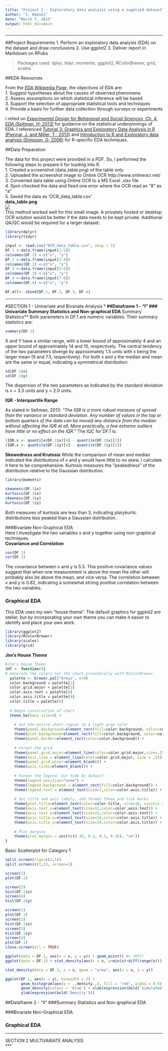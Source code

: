 ```yaml
---
title: "Project 2 - Exploratory data analysis using a supplied dataset"
author: "J. Hamski"
date: "March 7, 2015"
output: html_document
---
```

***
##Project Requirements
1. Perform an exploratory data analysis (EDA) on the dataset and draw conclusions
2. Use ggplot2
3. Deliver report in Markdown on RPubs  
  
> Packages used: dplyr, tidyr, moments, ggplot2, RColorBrewer, grid, scales
  
##EDA Resources

From the [EDA Wikipedia Page](http://en.wikipedia.org/wiki/Exploratory_data_analysis), the objectives of EDA are:  
1. Suggest hypotheses about the causes of observed phenomena  
2. Assess assumptions on which statistical inference will be based  
3. Support the selection of appropriate statistical tools and techniques  
4. Provide a basis for further data collection through surveys or experiments  

I relied on [*Experimental Design for Behavioral and Social Sciences, Ch. 4, EDA (Seltman, H; 2013)*](http://www.stat.cmu.edu/~hseltman/309/Book/) for guidance on the statistical underpinnings of EDA. I referenced [Tutorial 3: Graphics and Exploratory Data Analysis in R (Piennar, J. and Miller, T.; 2013)](http://bio.fsu.edu/miller/docs/Tutorials/Tutorial3_Graphics.pdf) and [Introduction to R and Exploratory data analysis (Simpson, G; 2006)](http://cc.oulu.fi/~jarioksa/opetus/metodi/eda.pdf) for R-specific EDA techniques. 

##Data Preparation

The data for this project were provided in a PDF. So, I performed the following steps to prepare it for loading into R.  
1. Created a screenshot (data_table.png) of the table only.    
2. Uploaded the screenshot image to Online OCR http://www.onlineocr.net/  
3. Converted data table using Online OCR to a MS Excel .xlsx file  
4. Spot-checked the data and fixed one error where the OCR read an "8" as "a"  
5. Saved the data as 'OCR_data_table.csv'    
**data_table.png**  
![](data_table.png)   
This method worked well for this small image. A privately hosted or desktop OCR solution would be better if the data needs to be kept private. Additional QA/QC would be required for a larger dataset. 

```r
library(dplyr)
library(tidyr)
```
```r
input <- read.csv("OCR_data_table.csv", skip = 1)
DF.1 <-data.frame(input[1:2])
colnames(DF.1) <-c("x", "y")
DF.2 <-data.frame(input[3:4])
colnames(DF.2) <-c("x", "y")
DF.3 <-data.frame(input[5:6])
colnames(DF.3) <-c("x", "y")
DF.4 <-data.frame(input[7:8])
colnames(DF.4) <-c("x", "y")

DF.all<- cbind(DF.1, DF.2, DF.3, DF.4)
```
***
#SECTION 1 - Univariate and Bivariate Analysis
***
##Dataframe 1 - "I"
### Univariate Summary Statistics and Non-graphical EDA
**Summary Statistics**
Both parameters in DF.1 are numeric variables. Their summary statistics are:
```r
summary(DF.1)
```
X and Y have a similar range, with a lower bound of approximately 4 and an upper bound of approximately 14 and 10, respectively. The central tendency of the two parameters diverge by approximately 1.5 units with x being the larger mean (9 and 7.5, respectively). For both x and y the median and mean are the same or equal, indicating a symmetrical distribution. 

```r
sd(DF.1$x)
sd(DF.1$y)
```
The dispersion of the two parameters as indicated by the standard deviation is x = 3.3 units and y = 2.0 units.   

**IQR - Interquartile Range**

As stated in Seltman, 2013: *"The IQR is a more robust measure of spread than the variance or standard deviation. Any number of values in the top or bottom quarters of the data can be moved any distance from the median without affecting the IQR at all. More practically, a few extreme outliers have little or no effect on the IQR."* The IQC for DF.1 is:
```r
(IQR.x <- quantile(DF.1$x)[4] - quantile(DF.1$x)[2])
(IQR.x <- quantile(DF.1$y)[4] - quantile(DF.1$y)[2])
```

**Skewedness and Krutosis**
While the comparison of mean and median indicated the distributions of x and y would have little to no skew, I calculate it here to be comprehensive. Kurtosis measures the "peakedness" of the distribution relative to the Gaussian distribution. 
```r
library(moments)

skewness(DF.1$x)
kurtosis(DF.1$x) 
skewness(DF.1$y)
kurtosis(DF.1$y)
```
Both measures of kurtosis are less than 3, indicating platykurtic distributions less peaked than a Gaussian distribution. 

###Bivariate Non-Graphical EDA  
Here I investigate the two variables x and y together using non-graphical techniques.   
**Covariance and Correlation**
```r
cov(DF.1)
cor(DF.1)
```
The covariance between x and y is 5.5. This positive covariance values suggest that when one measurement is above the mean the other will probably also be above the mean, and vice versa. The correlation between x and y is 0.82, indicating a somewhat strong positive correlation between the two variables. 

### Graphical EDA 
This EDA uses my own "house theme". The default graphics for ggplot2 are stellar, but by incorporating your own theme you can make it easier to identify and place your own work. 
```r
library(ggplot2)
library(RColorBrewer)
library(scales)
library(grid)
```
**Jim's House Theme**
```r
#Jim's House Theme
JHT <- function(){
# Generate the colors for the chart procedurally with RColorBrewer
  palette <- brewer.pal("Greys", n=9)
  color.background = palette[1]
  color.grid.major = palette[3]
  color.axis.text = palette[6]
  color.axis.title = palette[9]
  color.title = palette[9]
  
  # Begin construction of chart
  theme_bw(base_size=9) +
    
    # Set the entire chart region to a light gray color
    theme(panel.background=element_rect(fill=color.background, color=color.background)) +
    theme(plot.background=element_rect(fill=color.background, color=color.background)) +
    theme(panel.border=element_rect(color=color.background)) +
    
    # Format the grid
    theme(panel.grid.major=element_line(color=color.grid.major,size=.25, linetype = "longdash")) + 
    theme(axis.line = element_line(color=color.grid.major, size = .5))+
    theme(panel.grid.minor=element_blank()) +
    theme(axis.ticks=element_blank()) +
    
    # Format the legend, but hide by default
    theme(legend.position="none") +
    theme(legend.background = element_rect(fill=color.background)) +
    theme(legend.text = element_text(size=7,color=color.axis.title)) +
    
    # Set title and axis labels, and format these and tick marks
    theme(plot.title=element_text(color=color.title, size=10, vjust=1.25)) +
    theme(axis.text.x=element_text(size=12,color=color.axis.text)) +
    theme(axis.text.y=element_text(size=12,color=color.axis.text)) +
    theme(axis.title.x=element_text(size=14,color=color.axis.title)) +
    theme(axis.title.y=element_text(size=14,color=color.axis.title)) +
    
    # Plot margins
    theme(plot.margin = unit(c(0.35, 0.2, 0.3, 0.35), "cm"))
}
```

Basic Scatterplot for Category 1

```r
split.screen(figs=c(2,1))
split.screen(c(1,2), screen=1)

screen(1)
plot(DF.1)

screen(3)
hist(DF.1$x)
screen(4)
hist(DF.1$y)

screen(1)
plot(DF.1)
screen(2)
hist(DF.1$x)
screen(3)
hist(DF.1$y)
screen(4)
plot(DF.1)
close.screen(all = TRUE)

```





```r
ggplot(data = DF.1, aes(x = x, y = y)) + geom_point() #+ JHT()
ggplot(data = DF.1) + stat_density(aes(x = x, y=min(x)+diff(range(x))), geom="line") #+ JHT()

stat_density(data = DF.1, x = x, geom = "area", aes(x = x, y = y))
```

```r
ggplot(DF.1, aes(x = y), binwidth = 2) + 
       geom_histogram(aes(y = ..density..), fill = 'red', alpha = 0.5) + 
       geom_density(colour = 'blue') + xlab(expression(bold('Simulated Samples'))) + 
       ylab(expression(bold('Density')))
```




##Dataframe 2 - "II"
###Summary Statistics and Non-graphical EDA

###Bivariate Non-Graphical EDA

### Graphical EDA 






***
SECTION 2 MULTIVARIATE ANALYSIS  
***

